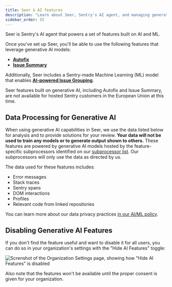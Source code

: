 ```yaml
---
title: Seer & AI features
description: "Learn about Seer, Sentry's AI agent, and managing generative AI features."
sidebar_order: 55
---
```


Seer is Sentry's AI agent that powers a set of features built on AI and ML.

Once you've set up Seer, you'll be able to use the following features that leverage generative AI models:

- [**Autofix**](/product/issues/issue-details/ai-autofix/)
- [**Issue Summary**](/product/issues/issue-details/ai-issue-summary/)

Additionally, Seer includes a Sentry-made Machine Learning (ML) model that enables [**AI-powered Issue Grouping**](/concepts/data-management/event-grouping/).

<Alert>

Seer features built on generative AI, including Autofix and Issue Summary, are not available for hosted Sentry customers in the European Union at this time.

</Alert>

## Data Processing for Generative AI

When using generative AI capabilities in Seer, we use the data listed below for analysis and to provide solutions for your review. **Your data will not be used to train any models or to generate output shown to others.** These features are powered by generative AI models hosted by the feature-specific subprocessors identified on our [subprocessor list](https://sentry.io/legal/subprocessors/). Our subprocessors will only use the data as directed by us.

The data used for these features includes:

- Error messages
- Stack traces
- Sentry spans
- DOM interactions
- Profiles
- Relevant code from linked repositories

You can learn more about our data privacy practices [in our AI/ML policy](/security-legal-pii/security/ai-ml-policy/#use-of-identifying-data-for-generative-ai-features).

## Disabling Generative AI Features

If you don't find the feature useful and want to disable it for all users, you can do so in your organization's settings with the "Hide AI Features" toggle:

![Screnshot of the Organization Settings page, showing how "Hide AI Features" is disabled](../img/org-settings-ai.png)

Also note that the features won't be available until the proper consent is given for your organization.
